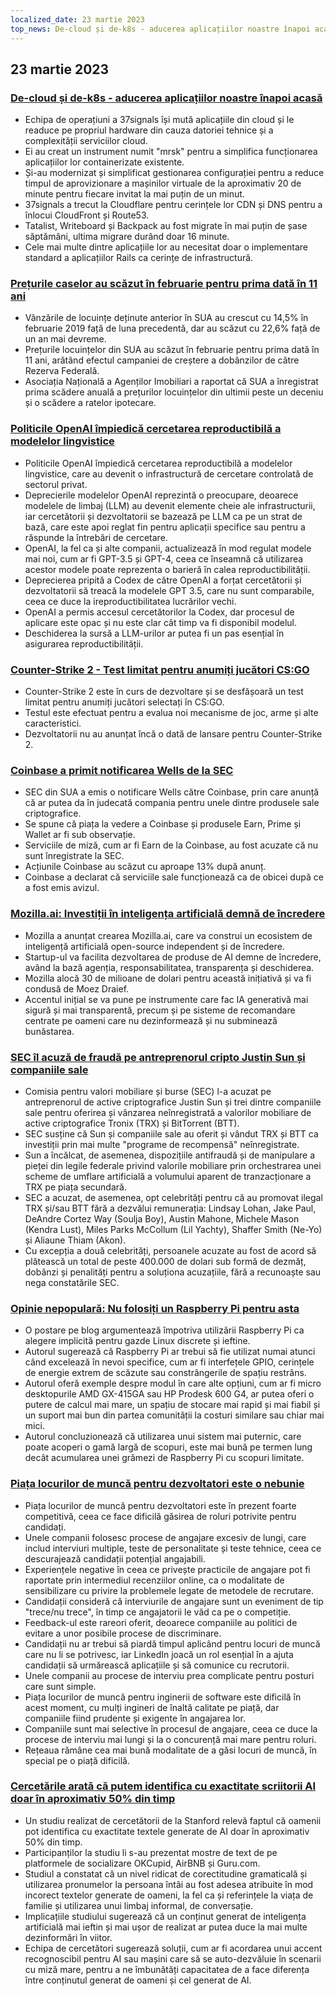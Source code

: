 ```yaml
---
localized_date: 23 martie 2023
top_news: De-cloud și de-k8s - aducerea aplicațiilor noastre înapoi acasă
---
```




<CallToAction />

<Steps>

## 23 martie 2023

### [De-cloud și de-k8s - aducerea aplicațiilor noastre înapoi acasă](https://dev.37signals.com/bringing-our-apps-back-home/?ref=hackernewsgpt.com)

- Echipa de operațiuni a 37signals își mută aplicațiile din cloud și le readuce pe propriul hardware din cauza datoriei tehnice și a complexității serviciilor cloud.
- Ei au creat un instrument numit "mrsk" pentru a simplifica funcționarea aplicațiilor lor containerizate existente.
- Și-au modernizat și simplificat gestionarea configurației pentru a reduce timpul de aprovizionare a mașinilor virtuale de la aproximativ 20 de minute pentru fiecare invitat la mai puțin de un minut.
- 37signals a trecut la Cloudflare pentru cerințele lor CDN și DNS pentru a înlocui CloudFront și Route53.
- Tatalist, Writeboard și Backpack au fost migrate în mai puțin de șase săptămâni, ultima migrare durând doar 16 minute.
- Cele mai multe dintre aplicațiile lor au necesitat doar o implementare standard a aplicațiilor Rails ca cerințe de infrastructură.

### [Prețurile caselor au scăzut în februarie pentru prima dată în 11 ani](https://www.wsj.com/articles/home-prices-fell-in-february-for-first-time-in-11-years-73df0107?ref=hackernewsgpt.com)

- Vânzările de locuințe deținute anterior în SUA au crescut cu 14,5% în februarie 2019 față de luna precedentă, dar au scăzut cu 22,6% față de un an mai devreme.
- Prețurile locuințelor din SUA au scăzut în februarie pentru prima dată în 11 ani, arătând efectul campaniei de creștere a dobânzilor de către Rezerva Federală.
- Asociația Națională a Agenților Imobiliari a raportat că SUA a înregistrat prima scădere anuală a prețurilor locuințelor din ultimii peste un deceniu și o scădere a ratelor ipotecare.

### [Politicile OpenAI împiedică cercetarea reproductibilă a modelelor lingvistice](https://aisnakeoil.substack.com/p/openais-policies-hinder-reproducible?ref=hackernewsgpt.com)

- Politicile OpenAI împiedică cercetarea reproductibilă a modelelor lingvistice, care au devenit o infrastructură de cercetare controlată de sectorul privat.
- Deprecierile modelelor OpenAI reprezintă o preocupare, deoarece modelele de limbaj (LLM) au devenit elemente cheie ale infrastructurii, iar cercetătorii și dezvoltatorii se bazează pe LLM ca pe un strat de bază, care este apoi reglat fin pentru aplicații specifice sau pentru a răspunde la întrebări de cercetare.
- OpenAI, la fel ca și alte companii, actualizează în mod regulat modele mai noi, cum ar fi GPT-3.5 și GPT-4, ceea ce înseamnă că utilizarea acestor modele poate reprezenta o barieră în calea reproductibilității.
- Deprecierea pripită a Codex de către OpenAI a forțat cercetătorii și dezvoltatorii să treacă la modelele GPT 3.5, care nu sunt comparabile, ceea ce duce la ireproductibilitatea lucrărilor vechi.
- OpenAI a permis accesul cercetătorilor la Codex, dar procesul de aplicare este opac și nu este clar cât timp va fi disponibil modelul.
- Deschiderea la sursă a LLM-urilor ar putea fi un pas esențial în asigurarea reproductibilității.

### [Counter-Strike 2 - Test limitat pentru anumiți jucători CS:GO](https://counter-strike.net/cs2?ref=hackernewsgpt.com)

- Counter-Strike 2 este în curs de dezvoltare și se desfășoară un test limitat pentru anumiți jucători selectați în CS:GO.
- Testul este efectuat pentru a evalua noi mecanisme de joc, arme și alte caracteristici.
- Dezvoltatorii nu au anunțat încă o dată de lansare pentru Counter-Strike 2.

### [Coinbase a primit notificarea Wells de la SEC](https://www.reuters.com/legal/coinbase-issued-wells-notice-by-sec-2023-03-22/?ref=hackernewsgpt.com)

- SEC din SUA a emis o notificare Wells către Coinbase, prin care anunță că ar putea da în judecată compania pentru unele dintre produsele sale criptografice.
- Se spune că piața la vedere a Coinbase și produsele Earn, Prime și Wallet ar fi sub observație.
- Serviciile de miză, cum ar fi Earn de la Coinbase, au fost acuzate că nu sunt înregistrate la SEC.
- Acțiunile Coinbase au scăzut cu aproape 13% după anunț.
- Coinbase a declarat că serviciile sale funcționează ca de obicei după ce a fost emis avizul.

### [Mozilla.ai: Investiții în inteligența artificială demnă de încredere](https://blog.mozilla.org/en/mozilla/introducing-mozilla-ai-investing-in-trustworthy-ai/?ref=hackernewsgpt.com)

- Mozilla a anunțat crearea Mozilla.ai, care va construi un ecosistem de inteligență artificială open-source independent și de încredere.
- Startup-ul va facilita dezvoltarea de produse de AI demne de încredere, având la bază agenția, responsabilitatea, transparența și deschiderea.
- Mozilla alocă 30 de milioane de dolari pentru această inițiativă și va fi condusă de Moez Draief.
- Accentul inițial se va pune pe instrumente care fac IA generativă mai sigură și mai transparentă, precum și pe sisteme de recomandare centrate pe oameni care nu dezinformează și nu subminează bunăstarea.

### [SEC îl acuză de fraudă pe antreprenorul cripto Justin Sun și companiile sale](https://www.sec.gov/news/press-release/2023-59?ref=hackernewsgpt.com)

- Comisia pentru valori mobiliare și burse (SEC) l-a acuzat pe antreprenorul de active criptografice Justin Sun și trei dintre companiile sale pentru oferirea și vânzarea neînregistrată a valorilor mobiliare de active criptografice Tronix (TRX) și BitTorrent (BTT).
- SEC susține că Sun și companiile sale au oferit și vândut TRX și BTT ca investiții prin mai multe "programe de recompensă" neînregistrate.
- Sun a încălcat, de asemenea, dispozițiile antifraudă și de manipulare a pieței din legile federale privind valorile mobiliare prin orchestrarea unei scheme de umflare artificială a volumului aparent de tranzacționare a TRX pe piața secundară.
- SEC a acuzat, de asemenea, opt celebrități pentru că au promovat ilegal TRX și/sau BTT fără a dezvălui remunerația: Lindsay Lohan, Jake Paul, DeAndre Cortez Way (Soulja Boy), Austin Mahone, Michele Mason (Kendra Lust), Miles Parks McCollum (Lil Yachty), Shaffer Smith (Ne-Yo) și Aliaune Thiam (Akon).
- Cu excepția a două celebrități, persoanele acuzate au fost de acord să plătească un total de peste 400.000 de dolari sub formă de dezmăț, dobânzi și penalități pentru a soluționa acuzațiile, fără a recunoaște sau nega constatările SEC.

### [Opinie nepopulară: Nu folosiți un Raspberry Pi pentru asta](https://set-inform.com/2021/08/24/unpopular-opinion-dont-use-a-raspberry-pi-for-that/?ref=hackernewsgpt.com)

- O postare pe blog argumentează împotriva utilizării Raspberry Pi ca alegere implicită pentru gazde Linux discrete și ieftine.
- Autorul sugerează că Raspberry Pi ar trebui să fie utilizat numai atunci când excelează în nevoi specifice, cum ar fi interfețele GPIO, cerințele de energie extrem de scăzute sau constrângerile de spațiu restrâns.
- Autorul oferă exemple despre modul în care alte opțiuni, cum ar fi micro desktopurile AMD GX-415GA sau HP Prodesk 600 G4, ar putea oferi o putere de calcul mai mare, un spațiu de stocare mai rapid și mai fiabil și un suport mai bun din partea comunității la costuri similare sau chiar mai mici.
- Autorul concluzionează că utilizarea unui sistem mai puternic, care poate acoperi o gamă largă de scopuri, este mai bună pe termen lung decât acumularea unei grămezi de Raspberry Pi cu scopuri limitate.

### [Piața locurilor de muncă pentru dezvoltatori este o nebunie](https://old.reddit.com/r/ExperiencedDevs/comments/11xq5cz/the_developer_job_market_is_insane_right_now/?ref=hackernewsgpt.com)

- Piața locurilor de muncă pentru dezvoltatori este în prezent foarte competitivă, ceea ce face dificilă găsirea de roluri potrivite pentru candidați.
- Unele companii folosesc procese de angajare excesiv de lungi, care includ interviuri multiple, teste de personalitate și teste tehnice, ceea ce descurajează candidații potențial angajabili.
- Experiențele negative în ceea ce privește practicile de angajare pot fi raportate prin intermediul recenziilor online, ca o modalitate de sensibilizare cu privire la problemele legate de metodele de recrutare.
- Candidații consideră că interviurile de angajare sunt un eveniment de tip "trece/nu trece", în timp ce angajatorii le văd ca pe o competiție.
- Feedback-ul este rareori oferit, deoarece companiile au politici de evitare a unor posibile procese de discriminare.
- Candidații nu ar trebui să piardă timpul aplicând pentru locuri de muncă care nu li se potrivesc, iar LinkedIn joacă un rol esențial în a ajuta candidații să urmărească aplicațiile și să comunice cu recrutorii.
- Unele companii au procese de interviu prea complicate pentru posturi care sunt simple.
- Piața locurilor de muncă pentru inginerii de software este dificilă în acest moment, cu mulți ingineri de înaltă calitate pe piață, dar companiile fiind prudente și exigente în angajarea lor.
- Companiile sunt mai selective în procesul de angajare, ceea ce duce la procese de interviu mai lungi și la o concurență mai mare pentru roluri.
- Rețeaua rămâne cea mai bună modalitate de a găsi locuri de muncă, în special pe o piață dificilă.

### [Cercetările arată că putem identifica cu exactitate scriitorii AI doar în aproximativ 50% din timp](https://hai.stanford.edu/news/was-written-human-or-ai-tsu?ref=hackernewsgpt.com)

- Un studiu realizat de cercetătorii de la Stanford relevă faptul că oamenii pot identifica cu exactitate textele generate de AI doar în aproximativ 50% din timp.
- Participanților la studiu li s-au prezentat mostre de text de pe platformele de socializare OKCupid, AirBNB și Guru.com.
- Studiul a constatat că un nivel ridicat de corectitudine gramaticală și utilizarea pronumelor la persoana întâi au fost adesea atribuite în mod incorect textelor generate de oameni, la fel ca și referințele la viața de familie și utilizarea unui limbaj informal, de conversație.
- Implicațiile studiului sugerează că un conținut generat de inteligența artificială mai ieftin și mai ușor de realizat ar putea duce la mai multe dezinformări în viitor.
- Echipa de cercetători sugerează soluții, cum ar fi acordarea unui accent recognoscibil pentru AI sau mașini care să se auto-dezvăluie în scenarii cu miză mare, pentru a ne îmbunătăți capacitatea de a face diferența între conținutul generat de oameni și cel generat de AI.

</Steps>
